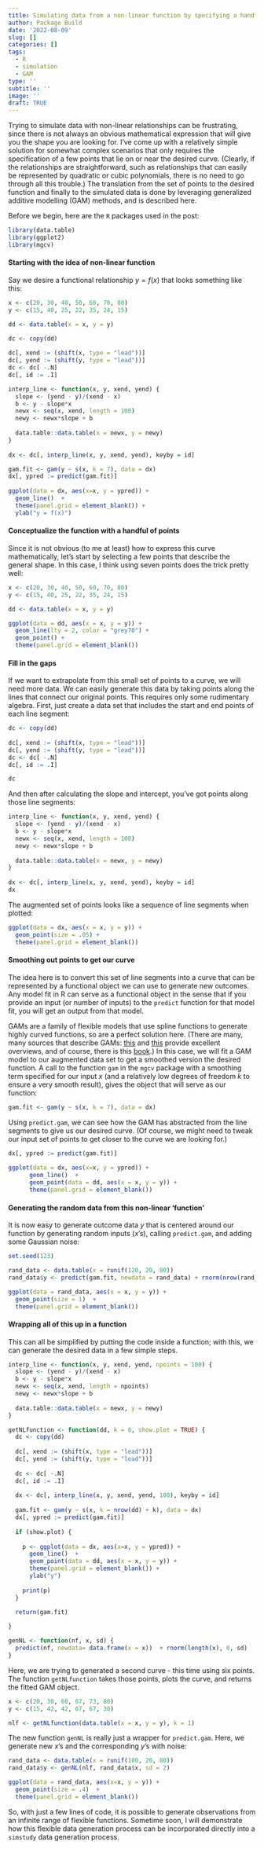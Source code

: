 ```yaml
---
title: Simulating data from a non-linear function by specifying a handful of points
author: Package Build
date: '2022-08-09'
slug: []
categories: []
tags:
  - R
  - simulation
  - GAM
type: ''
subtitle: ''
image: ''
draft: TRUE
---
```


Trying to simulate data with non-linear relationships can be frustrating, since there is not always an obvious mathematical expression that will give you the shape you are looking for. I've come up with a relatively simple solution for somewhat complex scenarios that only requires the specification of a few points that lie on or near the desired curve. (Clearly, if the relationships are straightforward, such as relationships that can easily be represented by quadratic or cubic polynomials, there is no need to go through all this trouble.) The translation from the set of points to the desired function and finally to the simulated data is done by leveraging generalized additive modelling (GAM) methods, and is described here.

Before we begin, here are the `R` packages used in the post:

```r
library(data.table)
library(ggplot2)
library(mgcv)
```

#### Starting with the idea of non-linear function

Say we desire a functional relationship $y = f(x)$ that looks something like this:

```r
x <- c(20, 30, 40, 50, 60, 70, 80)
y <- c(15, 40, 25, 22, 35, 24, 15)

dd <- data.table(x = x, y = y)

dc <- copy(dd)
  
dc[, xend := (shift(x, type = "lead"))]
dc[, yend := (shift(y, type = "lead"))]
dc <- dc[ -.N]
dc[, id := .I]

interp_line <- function(x, y, xend, yend) {
  slope <- (yend - y)/(xend - x)
  b <- y - slope*x
  newx <- seq(x, xend, length = 100)
  newy <- newx*slope + b
  
  data.table::data.table(x = newx, y = newy)
}
  
dx <- dc[, interp_line(x, y, xend, yend), keyby = id]

gam.fit <- gam(y ~ s(x, k = 7), data = dx)
dx[, ypred := predict(gam.fit)]
  
ggplot(data = dx, aes(x=x, y = ypred)) +
  geom_line()  +
  theme(panel.grid = element_blank()) +
  ylab("y = f(x)")

```

#### Conceptualize the function with a handful of points

Since it is not obvious (to me at least) how to express this curve mathematically, let's start by selecting a few points that describe the general shape. In this case, I think using seven points does the trick pretty well:

```r
x <- c(20, 30, 40, 50, 60, 70, 80)
y <- c(15, 40, 25, 22, 35, 24, 15)

dd <- data.table(x = x, y = y)

ggplot(data = dd, aes(x = x, y = y)) +
  geom_line(lty = 2, color = "grey70") +    
  geom_point() +
  theme(panel.grid = element_blank())
```

#### Fill in the gaps

If we want to extrapolate from this small set of points to a curve, we will need more data. We can easily generate this data by taking points along the lines that connect our original points. This requires only some rudimentary algebra. First, just create a data set that includes the start and end points of each line segment:

```r
dc <- copy(dd)
  
dc[, xend := (shift(x, type = "lead"))]
dc[, yend := (shift(y, type = "lead"))]
dc <- dc[ -.N]
dc[, id := .I]

dc
```

And then after calculating the slope and intercept, you've got points along those line segments:

```r
interp_line <- function(x, y, xend, yend) {
  slope <- (yend - y)/(xend - x)
  b <- y - slope*x
  newx <- seq(x, xend, length = 100)
  newy <- newx*slope + b
  
  data.table::data.table(x = newx, y = newy)
}
  
dx <- dc[, interp_line(x, y, xend, yend), keyby = id]
dx
```

The augmented set of points looks like a sequence of line segments when plotted:

```r
ggplot(data = dx, aes(x = x, y = y)) +
  geom_point(size = .05) +
  theme(panel.grid = element_blank())
```

#### Smoothing out points to get our curve

The idea here is to convert this set of line segments into a curve that can be represented by a functional object we can use to generate new outcomes. Any model fit in R can serve as a functional object in the sense that if you provide an input (or number of inputs) to the `predict` function for that model fit, you will get an output from that model. 

GAMs are a family of flexible models that use spline functions to generate highly curved functions, so are a perfect solution here. (There are many, many sources that describe GAMs:  [this](https://m-clark.github.io/generalized-additive-models){target="_blank"} and [this](https://noamross.github.io/gams-in-r-course/){target="_blank"} provide excellent overviews, and of course, there is this [book](https://www.routledge.com/Generalized-Additive-Models-An-Introduction-with-R-Second-Edition/Wood/p/book/9781498728331){target="_blank"}.) In this case, we will fit a GAM model to our augmented data set to get a smoothed version the desired function. A call to the function `gam` in the `mgcv` package with a smoothing term specified for our input $x$ (and a relatively low degrees of freedom $k$ to ensure a very smooth result), gives the object that will serve as our function:

```r
gam.fit <- gam(y ~ s(x, k = 7), data = dx)
```

Using `predict.gam`, we can see how the GAM has abstracted from the line segments to give us our desired curve. (Of course, we might need to tweak our input set of points to get closer to the curve we are looking for.)

```r
dx[, ypred := predict(gam.fit)]
  
ggplot(data = dx, aes(x=x, y = ypred)) +
      geom_line()  +
      geom_point(data = dd, aes(x = x, y = y)) +
      theme(panel.grid = element_blank())
```

#### Generating the random data from this non-linear 'function'

It is now easy to generate outcome data $y$ that is centered around our function by generating random inputs ($x$'s), calling `predict.gam`, and adding some Gaussian noise:

```r
set.seed(123)

rand_data <- data.table(x = runif(120, 20, 80))
rand_data$y <- predict(gam.fit, newdata = rand_data) + rnorm(nrow(rand_data),0, 2)

ggplot(data = rand_data, aes(x = x, y = y)) +
  geom_point(size = 1)  +
  theme(panel.grid = element_blank())
```

#### Wrapping all of this up in a function

This can all be simplified by putting the code inside a function; with this, we can generate the desired data in a few simple steps.

```r
interp_line <- function(x, y, xend, yend, npoints = 100) {
  slope <- (yend - y)/(xend - x)
  b <- y - slope*x
  newx <- seq(x, xend, length = npoints)
  newy <- newx*slope + b
  
  data.table::data.table(x = newx, y = newy)
}

getNLfunction <- function(dd, k = 0, show.plot = TRUE) {
  dc <- copy(dd)
  
  dc[, xend := (shift(x, type = "lead"))]
  dc[, yend := (shift(y, type = "lead"))]
  
  dc <- dc[ -.N]
  dc[, id := .I]
  
  dx <- dc[, interp_line(x, y, xend, yend, 100), keyby = id]
  
  gam.fit <- gam(y ~ s(x, k = nrow(dd) + k), data = dx)
  dx[, ypred := predict(gam.fit)]
  
  if (show.plot) {
    
    p <- ggplot(data = dx, aes(x=x, y = ypred)) +
      geom_line()  +
      geom_point(data = dd, aes(x = x, y = y)) +
      theme(panel.grid = element_blank()) +
      ylab("y")
    
    print(p)
  }
  
  return(gam.fit)

}

genNL <- function(nf, x, sd) {
  predict(nf, newdata= data.frame(x = x))  + rnorm(length(x), 0, sd)
}
```

Here, we are trying to generated a second curve - this time using six points. The function `getNLfunction` takes those points, plots the curve, and returns the fitted GAM object. 

```r
x <- c(20, 30, 60, 67, 73, 80)
y <- c(15, 42, 42, 67, 67, 30)

nlf <- getNLfunction(data.table(x = x, y = y), k = 1)
```

The new function `genNL` is really just a wrapper for `predict.gam`. Here, we generate new $x$'s and the corresponding $y$'s with noise:

```r
rand_data <- data.table(x = runif(180, 20, 80))
rand_data$y <- genNL(nlf, rand_data$x, sd = 2)
```

```r
ggplot(data = rand_data, aes(x=x, y = y)) +
  geom_point(size = .4)  +
  theme(panel.grid = element_blank())
```

So, with just a few lines of code, it is possible to generate observations from an infinite range of flexible functions. Sometime soon, I will demonstrate how this flexible data generation process can be incorporated directly into a `simstudy` data generation process.